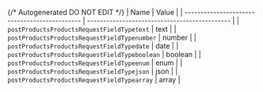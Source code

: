 {/* Autogenerated DO NOT EDIT  */}
| Name                                          | Value                                         |
| --------------------------------------------- | --------------------------------------------- |
| `postProductsProductsRequestFieldTypetext`    | text                                          |
| `postProductsProductsRequestFieldTypenumber`  | number                                        |
| `postProductsProductsRequestFieldTypedate`    | date                                          |
| `postProductsProductsRequestFieldTypeboolean` | boolean                                       |
| `postProductsProductsRequestFieldTypeenum`    | enum                                          |
| `postProductsProductsRequestFieldTypejson`    | json                                          |
| `postProductsProductsRequestFieldTypearray`   | array                                         |